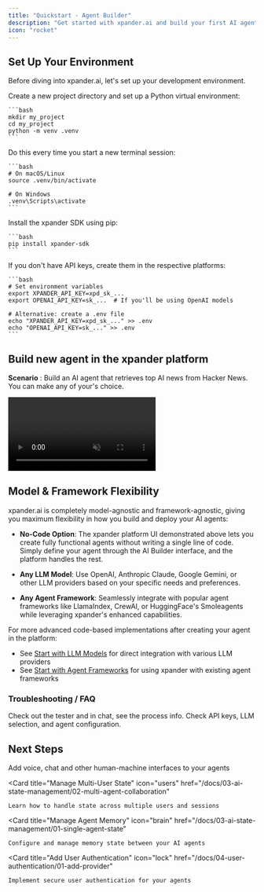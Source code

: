 ```yaml
---
title: "Quickstart - Agent Builder"
description: "Get started with xpander.ai and build your first AI agent"
icon: "rocket"
---
```


## Set Up Your Environment

Before diving into xpander.ai, let's set up your development environment.

<Steps>
  <Step title="Create a project and virtual environment">
    Create a new project directory and set up a Python virtual environment:
    
    ```bash
    mkdir my_project
    cd my_project
    python -m venv .venv
    ```
  </Step>
  
  <Step title="Activate the virtual environment">
    Do this every time you start a new terminal session:
    
    ```bash
    # On macOS/Linux
    source .venv/bin/activate
    
    # On Windows
    .venv\Scripts\activate
    ```
  </Step>
  
  <Step title="Install the xpander SDK">
    Install the xpander SDK using pip:
    
    ```bash
    pip install xpander-sdk
    ```
  </Step>
  
  <Step title="Set up your API keys">
    If you don't have API keys, create them in the respective platforms:
    
    ```bash
    # Set environment variables
    export XPANDER_API_KEY=xpd_sk_...
    export OPENAI_API_KEY=sk_...  # If you'll be using OpenAI models
    
    # Alternative: create a .env file
    echo "XPANDER_API_KEY=xpd_sk_..." >> .env
    echo "OPENAI_API_KEY=sk_..." >> .env
    ```
  </Step>
</Steps>

## Build new agent in the xpander platform
**Scenario** : Build an AI agent that retrieves top AI news from Hacker News. You can make any of your's choice.

<video id="myVideo" autoplay muted loop playsinline controls preload="auto" class="w-full aspect-video">
  <source src="/images/Overview.mp4" type="video/mp4"/>
</video>

## Model & Framework Flexibility

xpander.ai is completely model-agnostic and framework-agnostic, giving you maximum flexibility in how you build and deploy your AI agents:

- **No-Code Option**: The xpander platform UI demonstrated above lets you create fully functional agents without writing a single line of code. Simply define your agent through the AI Builder interface, and the platform handles the rest.

- **Any LLM Model**: Use OpenAI, Anthropic Claude, Google Gemini, or other LLM providers based on your specific needs and preferences.

- **Any Agent Framework**: Seamlessly integrate with popular agent frameworks like LlamaIndex, CrewAI, or HuggingFace's Smoleagents while leveraging xpander's enhanced capabilities.

For more advanced code-based implementations after creating your agent in the platform:
- See [Start with LLM Models](/docs/01-get-started/02-llm-models) for direct integration with various LLM providers
- See [Start with Agent Frameworks](/docs/01-get-started/03-agent-frameworks) for using xpander with existing agent frameworks
   
### Troubleshooting / FAQ
<AccordionGroup>

  <Accordion title="How can I check logs for past interactions?">
    Check out the tester and in chat, see the process info.
  </Accordion>
  <Accordion title="What to do if the agent chatbot is not working">
    Check API keys, LLM selection, and agent configuration.
  </Accordion>
  
</AccordionGroup>


## Next Steps
<CardGroup cols={2}>
  <Card 
    title="Add Voice & Chat Interfaces" 
    icon="microphone"
    href="/docs/05-human-interfaces/01-voice-apis"
  >
    Add voice, chat and other human-machine interfaces to your agents
  </Card>

  <Card 
    title="Manage Multi-User State" 
    icon="users"
    href="/docs/03-ai-state-management/02-multi-agent-collaboration"
  >
    Learn how to handle state across multiple users and sessions
  </Card>

  <Card 
    title="Manage Agent Memory" 
    icon="brain"
    href="/docs/03-ai-state-management/01-single-agent-state"
  > 
    Configure and manage memory state between your AI agents
  </Card>

  <Card 
    title="Add User Authentication" 
    icon="lock"
    href="/docs/04-user-authentication/01-add-provider"
  >
    Implement secure user authentication for your agents
  </Card>
</CardGroup> 